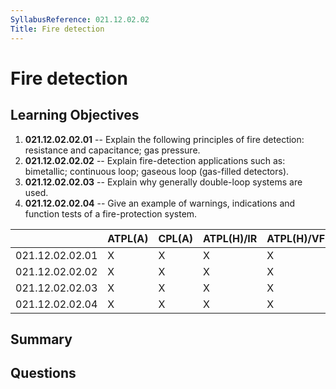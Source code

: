 ```yaml
---
SyllabusReference: 021.12.02.02
Title: Fire detection
---
```


# Fire detection

## Learning Objectives

1. **021.12.02.02.01** -- Explain the following principles of fire detection:
   resistance and capacitance; gas pressure.
2. **021.12.02.02.02** -- Explain fire-detection applications such as: bimetallic;
   continuous loop; gaseous loop (gas-filled detectors).
3. **021.12.02.02.03** -- Explain why generally double-loop systems are used.
4. **021.12.02.02.04** -- Give an example of warnings, indications and function
   tests of a fire-protection system.

|                 | ATPL(A) | CPL(A) | ATPL(H)/IR | ATPL(H)/VFR | CPL(H) | IR  | CBIR(A) |
| --------------- | ------- | ------ | ---------- | ----------- | ------ | --- | ------- |
| 021.12.02.02.01 | X       | X      | X          | X           | X      |     |         |
| 021.12.02.02.02 | X       | X      | X          | X           | X      |     |         |
| 021.12.02.02.03 | X       | X      | X          | X           | X      |     |         |
| 021.12.02.02.04 | X       | X      | X          | X           | X      |     |         |

## Summary

## Questions
